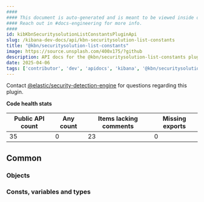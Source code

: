 ```yaml
---
####
#### This document is auto-generated and is meant to be viewed inside our experimental, new docs system.
#### Reach out in #docs-engineering for more info.
####
id: kibKbnSecuritysolutionListConstantsPluginApi
slug: /kibana-dev-docs/api/kbn-securitysolution-list-constants
title: "@kbn/securitysolution-list-constants"
image: https://source.unsplash.com/400x175/?github
description: API docs for the @kbn/securitysolution-list-constants plugin
date: 2025-04-06
tags: ['contributor', 'dev', 'apidocs', 'kibana', '@kbn/securitysolution-list-constants']
---
```




Contact [@elastic/security-detection-engine](https://github.com/orgs/elastic/teams/security-detection-engine) for questions regarding this plugin.

**Code health stats**

| Public API count  | Any count | Items lacking comments | Missing exports |
|-------------------|-----------|------------------------|-----------------|
| 35 | 0 | 23 | 0 |

## Common

### Objects
<DocDefinitionList data={kbnSecuritysolutionListConstantsObj.common.objects}/>

### Consts, variables and types
<DocDefinitionList data={kbnSecuritysolutionListConstantsObj.common.misc}/>

